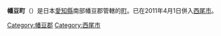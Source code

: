 {{日本町村 (廢除)
|自治體名 = 幡豆
|町村 = 町
|町村章 = [[File:Emblem_of_Hazu,_Aichi.svg|80px]]
|日文原名 = 幡豆町
|平假名 = はずちょう
|羅馬字拼音 = Hazu-machi
|廢除時間 = 2011年4月1日
|廢除理由 = 編入合併
|廢除時處置 = '''幡豆町'''、[[一色町|一色町]]、[[吉良町|吉良町]] → [[西尾市|西尾市]]
|現在自治體 = 西尾市
|都道府縣 = 愛知縣
|郡 = 幡豆郡
|編號 = 23483-4
|面積 = 26.04
|人口 = 12,970
|統計時間 = 2007年9月1日
|自治體 = [[蒲郡市|蒲郡市]]、[[吉良町|吉良町]]、[[幸田町|幸田町]]
|樹 = 
|花 = 
|鳥 = 
|其他象徵物 = 
|其他象徵 = 
|郵遞區號 = 444-0798
|所在地 = 幡豆郡幡豆町大字西幡豆字仲田14番地2
|電話號碼 = 563-62-5511
|外部連結 = {{URL|www.town.hazu.aichi.jp}}
|地圖 = [[File:Hazu_in_Aichi_Prefecture_Ja.svg|250px]]
|註記 =
}}
'''幡豆町'''（{{jpn|j=幡豆町|hg=はずちょう|rm=Hazu chō|f=y}}）是日本[[愛知縣|愛知縣]]南部幡豆郡管轄的[[町|町]]。已在2011年4月1日併入[[西尾市|西尾市]]。

{{愛知縣}}{{Authority control}}

[[Category:幡豆郡|Category:幡豆郡]]
[[Category:西尾市|Category:西尾市]]
